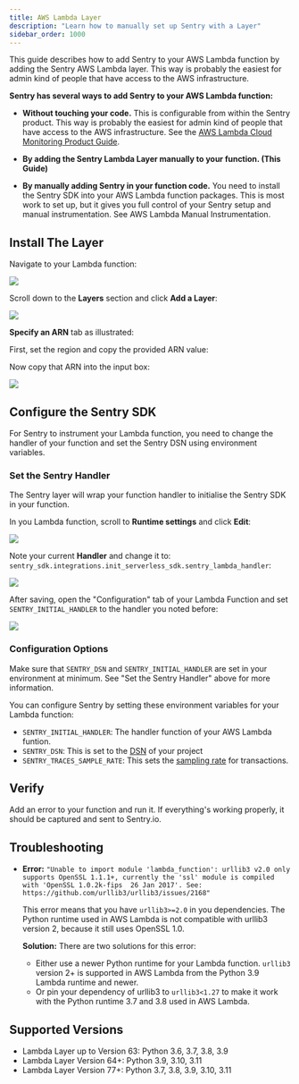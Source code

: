 ```yaml
---
title: AWS Lambda Layer
description: "Learn how to manually set up Sentry with a Layer"
sidebar_order: 1000
---
```


This guide describes how to add Sentry to your AWS Lambda function by adding the Sentry AWS Lambda layer. This way is probably the easiest for admin kind of people that have access to the AWS infrastructure.

<Note>

**Sentry has several ways to add Sentry to your AWS Lambda function:**

- **Without touching your code.**
    This is configurable from within the Sentry product. This way is probably the easiest for admin kind of people that have access to the AWS infrastructure. See the [AWS Lambda Cloud Monitoring Product Guide](/product/integrations/cloud-monitoring/aws-lambda/).
- **By adding the Sentry Lambda Layer manually to your function. (This Guide)**

- **By manually adding Sentry in your function code.**
    You need to install the Sentry SDK into your AWS Lambda function packages. This is most work to set up, but it gives you full control of your Sentry setup and manual instrumentation. See <PlatformLink to="/integrations/aws-lambda/manual-instrumentation/">AWS Lambda Manual Instrumentation</PlatformLink>.


</Note>

## Install The Layer

Navigate to your Lambda function:

![](/platforms/python/integrations/aws-lambda/manual-layer/lambda-function-detail.png)

Scroll down to the **Layers** section and click **Add a Layer**:

![](/platforms/python/integrations/aws-lambda/manual-layer/lambda-function-detail-layer.png)

**Specify an ARN** tab as illustrated:

First, set the region and copy the provided ARN value:

<LambdaLayerDetail canonical="aws-layer:python" />

Now copy that ARN into the input box:

![](/platforms/python/integrations/aws-lambda/manual-layer/lambda-function-add-layer.png)

## Configure the Sentry SDK

For Sentry to instrument your Lambda function, you need to change the handler of your function and set the Sentry DSN using environment variables.

### Set the Sentry Handler

The Sentry layer will wrap your function handler to initialise the Sentry SDK in your function.

In you Lambda function, scroll to **Runtime settings** and click **Edit**:

![](/platforms/python/integrations/aws-lambda/manual-layer/lambda-function-runtime-settings.png)

Note your current **Handler** and change it to: `sentry_sdk.integrations.init_serverless_sdk.sentry_lambda_handler`:

![](/platforms/python/integrations/aws-lambda/manual-layer/runtime-settings-handler.png)

After saving, open the "Configuration" tab of your Lambda Function and set `SENTRY_INITIAL_HANDLER` to the handler you noted before:

![](/platforms/python/integrations/aws-lambda/manual-layer/lambda-function-configuration.png)

### Configuration Options

Make sure that `SENTRY_DSN` and `SENTRY_INITIAL_HANDLER` are set in your environment at minimum. See "Set the Sentry Handler" above for more information.

You can configure Sentry by setting these environment variables for your Lambda function:

- `SENTRY_INITIAL_HANDLER`: The handler function of your AWS Lambda funtion.
- `SENTRY_DSN`: This is set to the [DSN](/product/sentry-basics/concepts/dsn-explainer/) of your project
- `SENTRY_TRACES_SAMPLE_RATE`: This sets the [sampling rate](/platforms/python/configuration/sampling/#sampling-transaction-events) for transactions.

## Verify

Add an error to your function and run it. If everything's working properly, it should be captured and sent to Sentry.io.

## Troubleshooting

- **Error:** `"Unable to import module 'lambda_function': urllib3 v2.0 only supports OpenSSL 1.1.1+, currently the 'ssl' module is compiled with 'OpenSSL 1.0.2k-fips  26 Jan 2017'. See: https://github.com/urllib3/urllib3/issues/2168"`

  This error means that you have `urllib3>=2.0` in you dependencies. The Python runtime used in AWS Lambda is not compatible with urllib3 version 2, because it still uses OpenSSL 1.0.

  **Solution:** There are two solutions for this error:

  - Either use a newer Python runtime for your Lambda function. `urllib3` version 2+ is supported in AWS Lambda from the Python 3.9 Lambda runtime and newer.
  - Or pin your dependency of urllib3 to `urllib3<1.27` to make it work with the Python runtime 3.7 and 3.8 used in AWS Lambda.

## Supported Versions

- Lambda Layer up to Version 63: Python 3.6, 3.7, 3.8, 3.9
- Lambda Layer Version 64+: Python 3.9, 3.10, 3.11
- Lambda Layer Version 77+: Python 3.7, 3.8, 3.9, 3.10, 3.11
